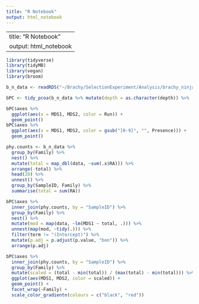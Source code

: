 ```yaml
---
title: "R Notebook"
output: html_notebook
---
```


---
title: "R Notebook"
output: html_notebook
---

```r
library(tidyverse)
library(tidyMB)
library(vegan)
library(broom)
```

```r
b_n_data <- readRDS("~/Brachy/SelectionExperiment/Analysis/brachy_ninja_data.rds")
```

```r
bPC <- tidy_pcoa(b_n_data %>% mutate(depth = as.character(depth)) %>%  select(SampleID, Generation, PlantID, Experiment, CollectionStage, Pressure, Presence, SoilType, variable, Log2RA, Run, depth), value = "Log2RA", , dist = "bray", otus = "variable")

bPC$axes %>% 
  ggplot(aes(x = MDS1, MDS2, color = Run)) +
  geom_point()
bPC$axes %>% 
  ggplot(aes(x = MDS1, MDS2, color = gsub("[0-9]", "", Presence))) +
  geom_point()
```

```r
phy.counts <- b_n_data %>% 
  group_by(Family) %>% 
  nest() %>% 
  mutate(total = map_dbl(data, ~sum(.x$RA))) %>% 
  arrange(-total) %>% 
  head(20) %>% 
  unnest() %>% 
  group_by(SampleID, Family) %>% 
  summarise(total = sum(RA))

bPC$axes %>% 
  inner_join(phy.counts, by = "SampleID") %>% 
  group_by(Family) %>% 
  nest() %>% 
  mutate(mod = map(data, ~lm(MDS1 ~ total, .))) %>% 
  unnest(map(mod, ~tidy(.))) %>% 
  filter(term != "(Intercept)") %>% 
  mutate(p.adj = p.adjust(p.value, "bon")) %>% 
  arrange(p.adj)
```
```r
bPC$axes %>% 
  inner_join(phy.counts, by = "SampleID") %>%
  group_by(Family) %>% 
  mutate(scaled = (total - min(total)) / (max(total) - min(total))) %>% 
  ggplot(aes(MDS1, MDS2, color = scaled)) +
  geom_point() +
  facet_wrap(~Family) +
  scale_color_gradientn(colours = c("black", "red"))
```



